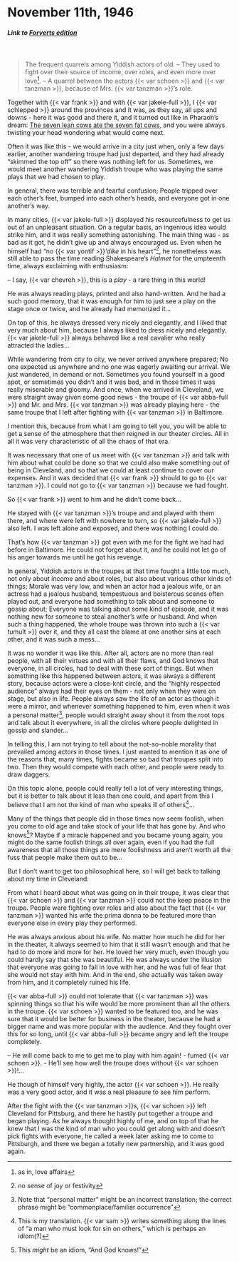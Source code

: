 # November 11th, 1946

##### _Link to [Forverts edition](https://www.nli.org.il/en/newspapers/frw/1946/11/09/01/)_ {.unnumbered}

<br>

> The frequent quarrels among Yiddish actors of old. -- They used to fight over their source of income, over roles, and even more over love^[as in, love affairs]. -- A quarrel between the actors {{< var schoen >}} and {{< var tanzman >}}, because of Mrs. {{< var tanzman >}}'s role.

Together with {{< var frank >}} and with {{< var jakele-full >}}, I {{< var schlepped >}} around the provinces and it was, as they say, all ups and downs - here it was good and there it, and it turned out like in Pharaoh's dream: [The seven lean cows ate the seven fat cows](https://en.wikipedia.org/wiki/Joseph_(Genesis)#Joseph_in_prison), and you were always twisting your head wondering what would come next.

Often it was like this - we would arrive in a city just when, only a few days earlier, another wandering troupe had just departed, and they had already "skimmed the top off" so there was nothing left for us. Sometimes, we would meet another wandering Yiddish troupe who was playing the same plays that we had chosen to play.

In general, there was terrible and fearful confusion; People tripped over each other's feet, bumped into each other's heads, and everyone got in one another's way.

In many cities, {{< var jakele-full >}} displayed his resourcefulness to get us out of an unpleasant situation. On a regular basis, an ingenious idea would strike him, and it was really something astonishing. The main thing was - as bad as it got, he didn't give up and always encouraged us. Even when he himself had "no {{< var yontif >}}_'dike_ in his heart"^[no sense of joy or festivity], he nonetheless was still able to pass the time reading Shakespeare's _Halmet_ for the umpteenth time, always exclaiming with enthusiasm:

-- I say, {{< var chevreh >}}, this is a _play_ - a rare thing in this world!

He was always reading plays, printed and also hand-written. And he had a such good memory, that it was enough for him to just see a play on the stage once or twice, and he already had memorized it...

On top of this, he always dressed very nicely and elegantly, and I liked that very much about him, because I always liked to dress nicely and elegantly. {{< var jakele-full >}} always behaved like a real cavalier who really attracted the ladies...

While wandering from city to city, we never arrived anywhere prepared; No one expected us anywhere and no one was eagerly awaiting our arrival. We just wandered, in demand or not. Sometimes you found yourself in a good spot, or sometimes you didn't and it was bad, and in those times it was really miserable and gloomy. And once, when we arrived in Cleveland, we were straight away given some good news - the troupe of {{< var abba-full >}} and Mr. and Mrs. {{< var tanzman >}} was already playing here - the same troupe that I left after fighting with {{< var tanzman >}} in Baltimore.

I mention this, because from what I am going to tell you, you will be able to get a sense of the atmosphere that then reigned in our theater circles. All in all it was very characteristic of all the chaos of that era.

It was necessary that one of us meet with {{< var tanzman >}} and talk with him about what could be done so that we could also make something out of being in Cleveland, and so that we could at least continue to cover our expenses. And it was decided that {{< var frank >}} should to go to {{< var tanzman >}}. I could not go to {{< var tanzman >}} because we had fought.

So {{< var frank >}} went to him and he didn't come back...

He stayed with {{< var tanzman >}}'s troupe and and played with them there, and where were left with nowhere to turn, so {{< var jakele-full >}} also left. I was left alone and exposed, and there was nothing I could do.

That's how {{< var tanzman >}} got even with me for the fight we had had before in Baltimore. He could not forget about it, and he could not let go of his anger towards me until he got his revenge.

In general, Yiddish actors in the troupes at that time fought a little too much, not only about income and about roles, but also about various other kinds of things; Morale was very low, and when an actor had a jealous wife, or an actress had a jealous husband, tempestuous and boisterous scenes often played out, and everyone had something to talk about and someone to gossip about; Everyone was talking about some kind of episode, and it was nothing new for someone to steal another's wife or husband. And when such a thing happened, the whole troupe was thrown into such a {{< var tumult >}} over it, and they all cast the blame at one another sins at each other, and it was such a mess...

It was no wonder it was like this. After all, actors are no more than real people, with all their virtues and with all their flaws, and God knows that everyone, in all circles, had to deal with these sort of things. But when something like this happened between actors, it was always a different story, because actors were a close-knit circle, and the "highly respected audience" always had their eyes on them - not only when they were on stage, but also in life. People always saw the life of an actor as though it were a mirror, and whenever something happened to him, even when it was a personal matter^[Note that "personal matter" might be an incorrect translation; the correct phrase might be "commonplace/familiar occurrence"], people would straight away shout it from the root tops and talk about it everywhere, in all the circles where people delighted in gossip and slander...

In telling this, I am not trying to tell about the not-so-noble morality that prevailed among actors in those times. I just wanted to mention it as one of the reasons that, many times, fights became so bad that troupes split into two. Then they would compete with each other, and people were ready to draw daggers.

On this topic alone, people could really tell a lot of very interesting things, but it is better to talk about it less than one could, and apart from this I believe that I am not the kind of man who speaks ill of others^[This is my translation. {{< var sam >}} writes something along the lines of "a man who must look for sin on others," which is perhaps an idiom(?)]...

Many of the things that people did in those times now seem foolish, when you come to old age and take stock of your life that has gone by. And who knows^[This _might_ be an idiom, "And God knows!"]? Maybe if a miracle happened and you became young again, you might do the same foolish things all over again, even if you had the full awareness that all those things are mere foolishness and aren't worth all the fuss that people make them out to be...

But I don't want to get too philosophical here, so I will get back to talking about my time in Cleveland:

From what I heard about what was going on in their troupe, it was clear that {{< var schoen >}} and {{< var tanzman >}} could not the keep peace in the troupe. People were fighting over roles and also about the fact that {{< var tanzman >}} wanted his wife the prima donna to be featured more than everyone else in every play they performed.

He was always anxious about his wife. No matter how much he did for her in the theater, it always seemed to him that it still wasn't enough and that he had to do more and more for her. He loved her very much, even though you could hardly say that she was beautiful. He was always under the illusion that everyone was going to fall in love with her, and he was full of fear that she would not stay with him. And in the end, she actually was taken away from him, and it completely ruined his life.

{{< var abba-full >}} could not tolerate that {{< var tanzman >}} was spinning things so that his wife would be more prominent than all the others in the troupe. {{< var schoen >}} wanted to be featured too, and he was sure that it would be better for business in the theater, because he had a bigger name and was more popular with the audience. And they fought over this for so long, until {{< var abba-full >}} became angry and left the troupe completely.

-- He will come back to me to get me to play with him again! - fumed {{< var schoen >}}. - He'll see how well the troupe does without {{< var schoen >}}!...

He though of himself very highly, the actor {{< var schoen >}}. He really was a very good actor, and it was a real pleasure to see him perform.

After the fight with the {{< var tanzman >}}s, {{< var schoen >}} left Cleveland for Pittsburg, and there he hastily put together a troupe and began playing. As he always thought highly of me, and on top of that he knew that I was the kind of man who you could get along with and doesn't pick fights with everyone, he called a week later asking me to come to Pittsburgh, and there we began a totally new partnership, and it was good again.

